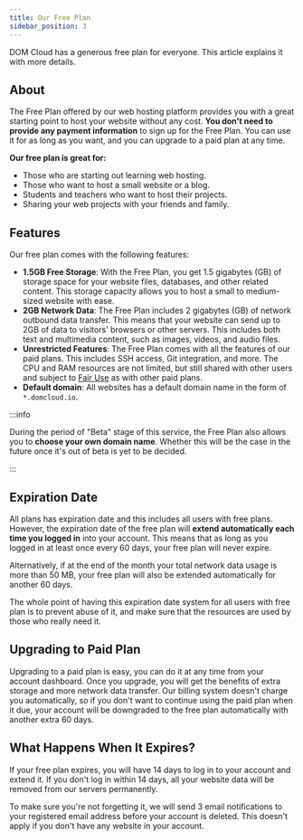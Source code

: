 ```yaml
---
title: Our Free Plan
sidebar_position: 3
---
```


DOM Cloud has a generous free plan for everyone. This article explains it with more details.

## About

The Free Plan offered by our web hosting platform provides you with a great starting point to host your website without any cost. **You don't need to provide any payment information** to sign up for the Free Plan. You can use it for as long as you want, and you can upgrade to a paid plan at any time.

**Our free plan is great for:**
+ Those who are starting out learning web hosting.
+ Those who want to host a small website or a blog.
+ Students and teachers who want to host their projects.
+ Sharing your web projects with your friends and family.

## Features

Our free plan comes with the following features:

+ **1.5GB Free Storage**: With the Free Plan, you get 1.5 gigabytes (GB) of storage space for your website files, databases, and other related content. This storage capacity allows you to host a small to medium-sized website with ease.
+ **2GB Network Data**: The Free Plan includes 2 gigabytes (GB) of network outbound data transfer. This means that your website can send up to 2GB of data to visitors' browsers or other servers. This includes both text and multimedia content, such as images, videos, and audio files.
+ **Unrestricted Features**: The Free Plan comes with all the features of our paid plans. This includes SSH access, Git integration, and more. The CPU and RAM resources are not limited, but still shared with other users and subject to [Fair Use](./philosophy#2-fair-usage-limit) as with other paid plans.
+ **Default domain**: All websites has a default domain name in the form of `*.domcloud.io`.

:::info

During the period of "Beta" stage of this service, the Free Plan also allows you to **choose your own domain name**. Whether this will be the case in the future once it's out of beta is yet to be decided.

:::

## Expiration Date

All plans has expiration date and this includes all users with free plans. However, the expiration date of the free plan will **extend automatically each time you logged in** into your account. This means that as long as you logged in at least once every 60 days, your free plan will never expire.

Alternatively, if at the end of the month your total network data usage is more than 50 MB, your free plan will also be extended automatically for another 60 days. 

The whole point of having this expiration date system for all users with free plan is to prevent abuse of it, and make sure that the resources are used by those who really need it.

## Upgrading to Paid Plan

Upgrading to a paid plan is easy, you can do it at any time from your account dashboard. Once you upgrade, you will get the benefits of extra storage and more network data transfer. Our billing system doesn't charge you automatically, so if you don't want to continue using the paid plan when it due, your account will be downgraded to the free plan automatically with another extra 60 days.


## What Happens When It Expires?

If your free plan expires, you will have 14 days to log in to your account and extend it. If you don't log in within 14 days, all your website data will be removed from our servers permanently.

To make sure you're not forgetting it, we will send 3 email notifications to your registered email address before your account is deleted. This doesn't apply if you don't have any website in your account.
